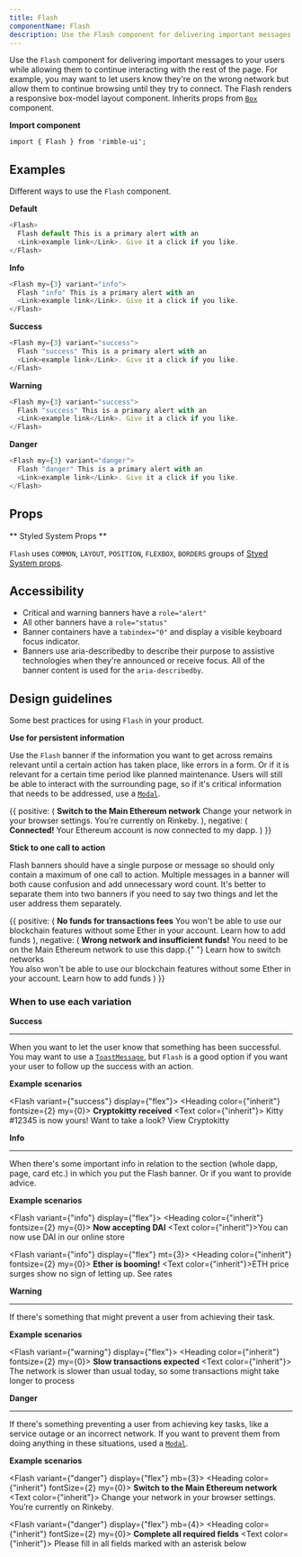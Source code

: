 ```yaml
---
title: Flash
componentName: Flash
description: Use the Flash component for delivering important messages to your users while allowing them to continue interacting with the rest of the page.
---
```


Use the `Flash` component for delivering important messages to your users while allowing them to continue interacting with the rest of the page. For example, you may want to let users know they're on the wrong network but allow them to continue browsing until they try to connect. The Flash renders a responsive box-model layout component. Inherits props from [`Box`](/components/rimble-ui/Box) component.

**Import component**

```lang=jsx
import { Flash } from 'rimble-ui';
```

## Examples

Different ways to use the `Flash` component.

**Default**

```js is=react-live
<Flash>
  Flash default This is a primary alert with an
  <Link>example link</Link>. Give it a click if you like.
</Flash>
```

**Info**

```js is=react-live
<Flash my={3} variant="info">
  Flash "info" This is a primary alert with an
  <Link>example link</Link>. Give it a click if you like.
</Flash>
```

**Success**

```js is=react-live
<Flash my={3} variant="success">
  Flash "success" This is a primary alert with an
  <Link>example link</Link>. Give it a click if you like.
</Flash>
```

**Warning**

```js is=react-live
<Flash my={3} variant="success">
  Flash "success" This is a primary alert with an
  <Link>example link</Link>. Give it a click if you like.
</Flash>
```

**Danger**

```js is=react-live
<Flash my={3} variant="danger">
  Flash "danger" This is a primary alert with an
  <Link>example link</Link>. Give it a click if you like.
</Flash>
```

## Props

<PropsTable propMetaData={props.propMetaData} />

** Styled System Props **

`Flash` uses `COMMON`, `LAYOUT`, `POSITION`, `FLEXBOX`, `BORDERS` groups of [Styed System props](/components/rimble-ui/system-props).

## Accessibility

- Critical and warning banners have a `role="alert"`
- All other banners have a `role="status"`
- Banner containers have a `tabindex="0"` and display a visible keyboard focus indicator.
- Banners use aria-describedby to describe their purpose to assistive technologies when they're announced or receive focus. All of the banner content is used for the `aria-describedby`.

## Design guidelines

Some best practices for using `Flash` in your product.

**Use for persistent information**

Use the `Flash` banner if the information you want to get across remains relevant until a certain action has taken place, like errors in a form. Or if it is relevant for a certain time period like planned maintenance. Users will still be able to interact with the surrounding page, so if it's critical information that needs to be addressed, use a [`Modal`](/components/rimble-ui/Modal).

<DoDont>
  {{
    positive: (
      <Flash variant={"danger"} display={"flex"}>
        <Box mr={3}>
          <Icon name="Warning" />
        </Box>
        <Box mr={3}>
          <Heading color={"inherit"} fontSize={2} my={0}>
            <strong>Switch to the Main Ethereum network</strong>
          </Heading>
          <Text color={"inherit"}>
            Change your network in your browser settings. You’re currently on
            Rinkeby.
          </Text>
        </Box>
      </Flash>
    ),
    negative: (
      <Flash variant={"success"} display={"flex"}>
        <Box mr={3}>
          <Icon name="Mood" />
        </Box>
        <Box mr={3}>
          <Heading color={"inherit"} fontSize={2} my={0}>
            <strong>Connected!</strong>
          </Heading>
          <Text color={"inherit"}>
            Your Ethereum account is now connected to my dapp.
          </Text>
        </Box>
      </Flash>
    )
  }}
</DoDont>

**Stick to one call to action**

Flash banners should have a single purpose or message so should only contain a maximum of one call to action. Multiple messages in a banner will both cause confusion and add unnecessary word count. It's better to separate them into two banners if you need to say two things and let the user address them separately.

<DoDont>
  {{
    positive: (
      <Flash variant={"danger"} display={"flex"}>
        <Box mr={3}>
          <Icon name="Warning" />
        </Box>
        <Box mr={3}>
          <Heading color={"inherit"} fontSize={2} my={0}>
            <strong>No funds for transactions fees</strong>
          </Heading>
          <Text color={"inherit"}>
            You won't be able to use our blockchain features without some Ether
            in your account. <Link>Learn how to add funds</Link>
          </Text>
        </Box>
      </Flash>
    ),
    negative: (
      <Flash variant={"danger"} display={"flex"}>
        <Box mr={3}>
          <Icon name="Warning" />
        </Box>
        <Box mr={3}>
          <Heading color={"inherit"} fontSize={2} my={0}>
            <strong>Wrong network and insufficient funds!</strong>
          </Heading>
          <Text color={"inherit"}>
            You need to be on the Main Ethereum network to use this dapp.{" "}
            <Link>Learn how to switch networks</Link>
          </Text>
          <br />
          <Text color={"inherit"}>
            You also won't be able to use our blockchain features without some
            Ether in your account. <Link>Learn how to add funds</Link>
          </Text>
        </Box>
      </Flash>
    )
  }}
</DoDont>

### When to use each variation

**Success**

---

When you want to let the user know that something has been successful. You may want to use a [`ToastMessage`](/components/rimble-ui/ToastMessage), but `Flash` is a good option if you want your user to follow up the success with an action.

**Example scenarios**

<Flash variant={"success"} display={"flex"}>
  <Box mr={3}>
    <Icon name="Success" />
  </Box>
  <Box mr={3}>
    <Heading color={"inherit"} fontsize={2} my={0}>
      <strong>Cryptokitty received</strong>
    </Heading>
    <Text color={"inherit"}>
      Kitty #12345 is now yours! Want to take a look?
    </Text>
    <Link>View Cryptokitty</Link>
  </Box>
</Flash>

**Info**

---

When there's some important info in relation to the section (whole dapp, page, card etc.) in which you put the Flash banner. Or if you want to provide advice.

**Example scenarios**

<Flash variant={"info"} display={"flex"}>
  <Box mr={3}>
    <Icon name="Info" />
  </Box>
  <Box mr={3}>
    <Heading color={"inherit"} fontsize={2} my={0}>
      <strong>Now accepting DAI</strong>
    </Heading>
    <Text color={"inherit"}>You can now use DAI in our online store</Text>
  </Box>
</Flash>

<Flash variant={"info"} display={"flex"} mt={3}>
  <Box mr={3}>
    <Icon name="Info" />
  </Box>
  <Box mr={3}>
    <Heading color={"inherit"} fontsize={2} my={0}>
      <strong>Ether is booming!</strong>
    </Heading>
    <Text color={"inherit"}>ETH price surges show no sign of letting up.</Text>
    <Link>See rates</Link>
  </Box>
</Flash>

**Warning**

---

If there's something that might prevent a user from achieving their task.

**Example scenarios**

<Flash variant={"warning"} display={"flex"}>
  <Box mr={3}>
    <Icon name="Warning" />
  </Box>
  <Box mr={3}>
    <Heading color={"inherit"} fontsize={2} my={0}>
      <strong>Slow transactions expected</strong>
    </Heading>
    <Text color={"inherit"}>
      The network is slower than usual today, so some transactions might take
      longer to process
    </Text>
  </Box>
</Flash>

**Danger**

---

If there's something preventing a user from achieving key tasks, like a service outage or an incorrect network. If you want to prevent them from doing anything in these situations, used a [`Modal`](/components/rimble-ui/Modal).

**Example scenarios**

<Flash variant={"danger"} display={"flex"} mb={3}>
  <Box mr={3}>
    <Icon name="Warning" />
  </Box>
  <Box mr={3}>
    <Heading color={"inherit"} fontSize={2} my={0}>
      <strong>Switch to the Main Ethereum network</strong>
    </Heading>
    <Text color={"inherit"}>
      Change your network in your browser settings. You’re currently on Rinkeby.
    </Text>
  </Box>
</Flash>

<Flash variant={"danger"} display={"flex"} mb={4}>
  <Box mr={3}>
    <Icon name="Warning" />
  </Box>
  <Box mr={3}>
    <Heading color={"inherit"} fontSize={2} my={0}>
      <strong>Complete all required fields</strong>
    </Heading>
    <Text color={"inherit"}>
      Please fill in all fields marked with an asterisk below
    </Text>
  </Box>
</Flash>
